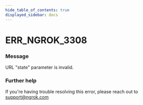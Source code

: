 ```yaml
---
hide_table_of_contents: true
displayed_sidebar: docs
---
```



# ERR_NGROK_3308

### Message
URL "state" parameter is invalid.

<ErrorDetails error='err_ngrok_3308' />


### Further help
If you're having trouble resolving this error, please reach out to [support@ngrok.com](mailto:support@ngrok.com?subject=Help%20with%20ERR_NGROK_3308)

